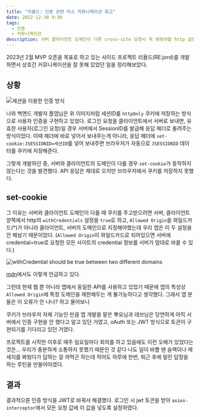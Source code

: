 ```yaml
---
title: "리욜드: 인증 관련 미스 커뮤니케이션 회고"
date: 2022-12-30 9:30
tags:
  - 인증
  - 커뮤니케이션
description: 서버 클라이언트 도메인이 다른 cross-site 요청시 꼭 해줘야할 http 설정들 (withCredentials, Allowed origin)
--- 
```


2023년 2월 MVP 오픈을 목표로 하고 있는 사이드 프로젝트 리욜드(RE:jord)를 개발하면서 상호간 커뮤니케이션을 잘 못해 있었던 일을 정리해보았다.

## 상황

![세션을 이용한 인증 방식](/images/blog/2212/auth-session.png)

나와 백엔드 개발자 플뎁님은 위 이미지처럼 세션ID를 `httpOnly` 쿠키에 저장하는 방식으로 사용자 인증을 구현하고 있었다.
로그인 요청을 클라이언트에서 서버로 보내면, 유효한 사용자(로그인 요청)일 경우 서버에서 SessionID를 발급해 응답 헤더로 돌려주는 방식이었다.
이때 헤더에 바로 넣어서 보내주는게 아니라, 응답 헤더에 `set-cookie:JSESSIONID=세션ID`를 넣어 보내주면 브라우저가 자동으로 `JSESSIONID` 데이터를
쿠키에 저장해준다.

그렇게 개발하던 중, 서버와 클라이언트의 도메인이 다를 경우 `set-cookie`가 동작하지 않는다는 것을 발견했다.
API 응답은 제대로 오지만 브라우저에서 쿠키를 저장하지 못했다.

## set-cookie

그 이유는 서버와 클라이언트 도메인이 다를 때 쿠키를 주고받으려면 서버, 클라이언트 양쪽에서
http의 `withCredentials` 설정을 `true`로 하고, `Allowed Origin`을 와일드카드(*)가 아니라 클라이언트, 서버의 도메인으로 지정해야했는데
우리 앱은 이 두 설정을 안 해놨기 때문이었다. (`Allowed Origin`이 와일드카드로 되어있으면 서버에 credential=true로 요청한 모든 사이트의
credential 정보를 서버가 맘대로 바꿀 수 있다.)

![withCredential should be true between two different domains](/images/blog/2212/mdn-credentials.png)

[mdn](https://developer.mozilla.org/ko/docs/Web/HTTP/Headers/Access-Control-Allow-Credentials)에서도 이렇게 언급하고 있다.

그런데 현재 웹 뿐 아니라 앱에서 동일한 API를 사용하고 있었기 때문에 앱의 특성상 `Allowed Origin`에 특정 도메인을 제한해두는 게 불가능하다고 생각했다.
그래서 앱 분들은 이 오류가 안 나나? 하고 물어보니

쿠키가 브라우저 자체 기능인 만큼 앱 개발을 맡은 뿌요님과 데브님은 당연하게 아직 서버에서 인증 구현을 안 했다고 알고 있던 거였고,
oAuth 또는 JWT 방식으로 토큰이 구현되기를 기다리고 있던 거였다.

프로젝트를 시작한 이후로 매주 일요일마다 회의를 하고 있음에도 이런 오해가 있었다는 것은... 우리가 충분하게 소통하지 못했기 때문인 것 같다
나도 일이 바쁠 땐 슬랙이나 메세지를 봐뒀다가 답하는 걸 까먹곤 하는데 적어도 하루에 한번, 퇴근 후에 
밀린 답장을 하는 루틴을 만들어야겠다.

## 결과

결과적으론 인증 방식을 JWT로 바꿔서 해결했다. 
로그인 시 jwt 토큰을 받아 `axios-interceptor`에서 모든 요청 값에 이 값을 넣도록 설정하였다.
